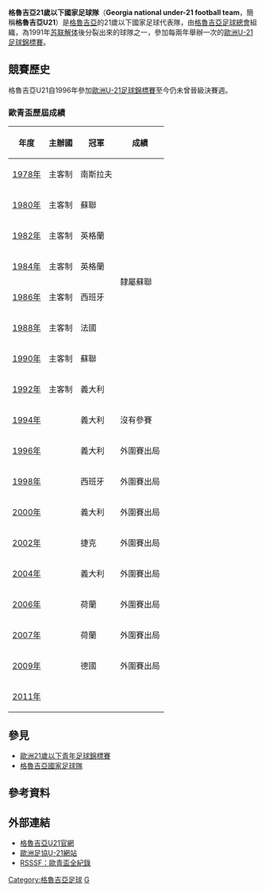 {{unreferenced|time=2009-09-23T08:59:53+00:00}}
{{National football team-2 
| Name               = 格魯吉亞U21<br />''Georgia U21''
| Badge              = Georgian Football Federation logo.png
| Nickname           = 
| Association        = [[格魯吉亞足球總會|格魯吉亞足球總會]]
| Coach              = Otar Gabelia
| Captain            = 
| Most caps          = 
| Top scorer         = 
| pattern_la1=_whiteupper|pattern_b1=_vneckred|pattern_ra1=_whiteupper
| leftarm1=FF1412|body1=FFFFFF|rightarm1=FF1412|shorts1=FF1412|socks1=FFFFFF
| pattern_la2=_whitelines|pattern_b2=_vneckwhite|pattern_ra2=_whitelines
| leftarm2=FF1212|body2=FF1212|rightarm2=FF1212|shorts2=FFFFFF|socks2=FF1212
| First game         =  
| Largest win        = 
| Largest loss       = 
| UEFAu21Champ apps  = 0
| UEFAu21Champ first = --
| UEFAu21Champ best  = --
|}}

'''格魯吉亞21歲以下國家足球隊'''（'''Georgia national under-21 football team'''，簡稱'''格魯吉亞U21'''）是[[格魯吉亞|格魯吉亞]]的21歲以下國家足球代表隊，由[[格魯吉亞足球總會|格魯吉亞足球總會]]組織，為1991年[[苏联解体|苏联解体]]後分裂出來的球隊之一，參加每兩年舉辦一次的[[歐洲U-21足球錦標賽|歐洲U-21足球錦標賽]]。

== 競賽歷史 ==
格魯吉亞U21自1996年參加[[歐洲U-21足球錦標賽|歐洲U-21足球錦標賽]]至今仍未曾晉級決賽週。

=== 歐青盃歷屆成績 ===
{| class="wikitable" cellpadding=5
|-
! 年度 !! 主辦國 !! 冠軍 !! 成績
|-
|[[1978_UEFA_European_Under-21_Football_Championship|1978年]] || 主客制 || {{flagicon|YUG}} 南斯拉夫 
|rowspan=8|隸屬蘇聯 
|-
|[[1980_UEFA_European_Under-21_Football_Championship|1980年]] || 主客制 || {{flagicon|USSR}} 蘇聯 
|- 
|[[1982_UEFA_European_Under-21_Football_Championship|1982年]] || 主客制 || {{flagicon|ENG}} 英格蘭 
|- 
|[[1984_UEFA_European_Under-21_Football_Championship|1984年]] || 主客制 || {{flagicon|ENG}} 英格蘭 
|- 
|[[1986_UEFA_European_Under-21_Football_Championship|1986年]] || 主客制 || {{flagicon|ESP}} 西班牙 
|-
|[[1988_UEFA_European_Under-21_Football_Championship|1988年]] || 主客制 || {{flagicon|FRA}} 法國 
|-
|[[1990_UEFA_European_Under-21_Football_Championship|1990年]] || 主客制 || {{flagicon|USSR}} 蘇聯 
|-
|[[1992_UEFA_European_Under-21_Football_Championship|1992年]] || 主客制 || {{flagicon|ITA}} 義大利 
|-  
|[[1994_UEFA_European_Under-21_Football_Championship|1994年]] || {{FRA}} || {{flagicon|ITA}} 義大利 || 沒有參賽
|- 
|[[1996_UEFA_European_Under-21_Football_Championship|1996年]] || {{ESP}} || {{flagicon|ITA}} 義大利 || 外圍賽出局 
|- 
|[[1998_UEFA_European_Under-21_Football_Championship|1998年]] || {{ROM}} || {{flagicon|ESP}} 西班牙 || 外圍賽出局
|- 
|[[2000_UEFA_European_Under-21_Football_Championship|2000年]] || {{SVK}} || {{flagicon|ITA}} 義大利 || 外圍賽出局
|-
|[[2002_UEFA_European_Under-21_Football_Championship|2002年]] || {{SUI}} || {{flagicon|CZE}} 捷克 || 外圍賽出局
|- 
|[[2004_UEFA_European_Under-21_Football_Championship|2004年]] || {{GER}} || {{flagicon|ITA}} 義大利 || 外圍賽出局
|- 
|[[2006_UEFA_European_Under-21_Football_Championship|2006年]] || {{POR}} || {{flagicon|NED}} 荷蘭 || 外圍賽出局
|- 
|[[2007年歐洲U-21足球錦標賽|2007年]] || {{NED}} || {{flagicon|NED}} 荷蘭 || 外圍賽出局
|-
|[[2009年歐洲U-21足球錦標賽|2009年]] || {{SWE}} || {{flagicon|GER}} 德國 || 外圍賽出局
|- 
|[[2011年歐洲U-21足球錦標賽|2011年]] || {{DEN}} ||  ||
|}

== 參見 ==
* [[歐洲21歲以下青年足球錦標賽|歐洲21歲以下青年足球錦標賽]]
* [[格魯吉亞國家足球隊|格魯吉亞國家足球隊]]

==參考資料==
{{Reflist}}

==外部連結==
*[http://www.gff.ge/index.php?lang_id=ENG&sec_id=182 格魯吉亞U21官網]
*[http://www.uefa.com/competitions/under21/teams/team=257157/index.html 歐洲足協U-21網站] {{Wayback|url=http://www.uefa.com/competitions/under21/teams/team=257157/index.html |date=20090910072854 }}
*[http://www.rsssf.com/tablese/europe-u21.html RSSSF：歐青盃全紀錄] {{Wayback|url=http://www.rsssf.com/tablese/europe-u21.html |date=20051213223313 }}

{{fb start}}
{{UEFA under-21 teams}}
{{fb end}}

[[Category:格魯吉亞足球|Category:格魯吉亞足球]]
[[Category:歐洲U21國家足球隊|G]]